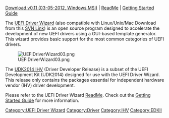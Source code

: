 [http://sourceforge.net/projects/edk2/files/EDK%20II%20Releases/Driver_Developer/UefiDriverWizard.msi/download Download v0.11 (03-05-2012, Windows MSI)] |
[https://svn.code.sf.net/p/edk2share/code/trunk/DriverDeveloper/UefiDriverWizard/README ReadMe] |
[[Wizard_Getting_Started|Getting Started Guide]]

The [http://sourceforge.net/projects/edk2/files/EDK%20II%20Releases/Driver_Developer/UefiDriverWizard.msi/download UEFI Driver Wizard] (also compatible with Linux/Unix/Mac Download from this [https://svn.code.sf.net/p/edk2share/code/trunk/DriverDeveloper/UefiDriverWizard/ SVN Link]) is an open source program designed to accelerate the development of new UEFI drivers using a GUI-based template generator. This wizard provides basic support for the most common categories of UEFI drivers.

[[File:UEFIDriverWizard03.png]]

The [[UDK2014.IHV Setup Guide|UDK2014 IHV]] (Driver Developer Release) is a subset of the UEFI Development Kit (UDK2014) designed for use with the UEFI Driver Wizard. This release only contains the packages essential for independent hardware vendor (IHV) driver development.

Please refer to the UEFI Driver Wizard [https://svn.code.sf.net/p/edk2share/code/trunk/DriverDeveloper/UefiDriverWizard/README ReadMe]. 
Check out the [[Wizard_Getting_Started|Getting Started Guide]] for more information.

[[Category:UEFI Driver Wizard]]
[[Category:Driver]]
[[Category:IHV]]
[[Category:EDKII]]